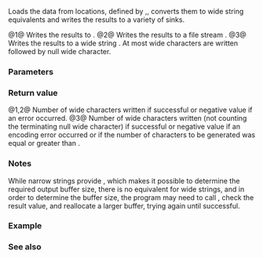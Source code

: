 {{cpp/title | vwprintf | vfwprintf | vswprintf}}
{{cpp/io/c/navbar}}
{{dcl begin}}
{{dcl header | cwchar}}
{{dcl | num=1 |
int vwprintf( const wchar_t* format, va_list vlist );
}}
{{dcl | num=2 |
int vfwprintf( std::FILE* stream, const wchar_t* format, va_list vlist );
}}
{{dcl | num=3 |
int vswprintf( wchar_t* buffer, std::size_t buf_size, const wchar_t* format, va_list vlist );
}}
{{dcl end}}

Loads the data from locations, defined by {{tt|vlist}},, converts them to wide string equivalents and writes the results to a variety of sinks.

@1@ Writes the results to {{lc|stdout}}.
@2@ Writes the results to a file stream {{tt|stream}}.
@3@ Writes the results to a wide string {{tt|buffer}}. At most {{c|size-1}} wide characters are written followed by null wide character.

===Parameters===
{{par begin}}
{{par | stream | output wide stream to write to}}
{{par | buffer | pointer to a wide string to write to}}
{{par | buf_size | maximum number of wide characters to write}}
{{par | format | pointer to a null-terminated wide string specifying how to interpret the data}}
{{par | vlist | [[cpp/language/variadic arguments|variable argument list]] containing the data to print.}}
{{par end}}


{{cpp/io/c/printf format|wcs=true}}

===Return value===
@1,2@ Number of wide characters written if successful or negative value if an error occurred.
@3@ Number of wide characters written (not counting the terminating null wide character) if successful or negative value if an encoding error occurred or if the number of characters to be generated was equal or greater than {{tt|size}}.

===Notes===
While narrow strings provide {{lc|std::vsnprintf}}, which makes it possible to determine the required output buffer size, there is no equivalent for wide strings, and in order to determine the buffer size, the program may need to call {{tt|std::vswprintf}}, check the result value, and reallocate a larger buffer, trying again until successful.

===Example===
{{example
 | code=
 | output=
}}

===See also===
{{dsc begin}}
{{dsc inc | cpp/io/c/dsc vfprintf}}
{{dsc inc | cpp/io/c/dsc fwprintf}}
{{dsc see c | c/io/vfwprintf | vwprintf | vfwprintf | vswprintf}}
{{dsc end}}

{{langlinks|de|es|fr|it|ja|pt|ru|zh}}